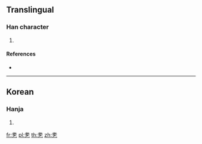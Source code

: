 {{character info/new}}
==Translingual==

===Han character===
{{Han char|rn=5|rad=乙|as=06|sn=7|four=40717|canj=JPN|ids=⿱老乙}}

# {{defn|Han|sort=乙06}}

====References====
* {{Han ref|kx=0084.161|dkj=|dj=|hdz=|uh=3417|ud=13335|bh=|bd=}}

----

==Korean==

===Hanja===
{{ko-hanja|hangeul=놀|rv=nol|mr=nol|y=nol}}

# {{defn|lang=ko|sort=乙06}}

[[fr:㐗]]
[[pl:㐗]]
[[th:㐗]]
[[zh:㐗]]